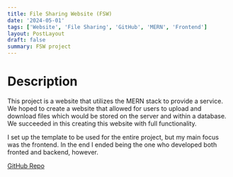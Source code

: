 ```yaml
---
title: File Sharing Website (FSW)
date: '2024-05-01'
tags: ['Website', 'File Sharing', 'GitHub', 'MERN', 'Frontend']
layout: PostLayout
draft: false
summary: FSW project
---
```


# Description

This project is a website that utilizes the MERN stack to provide a service.
We hoped to create a website that allowed for users to upload and download files which would be stored on the server and within a database.
We succeeded in this creating this website with full functionality.

I set up the template to be used for the entire project, but my main focus was the frontend.
In the end I ended being the one who developed both fronted and backend, however.

[GitHub Repo](https://github.com/EZRA-DVLPR/Comp680FSWeb)

